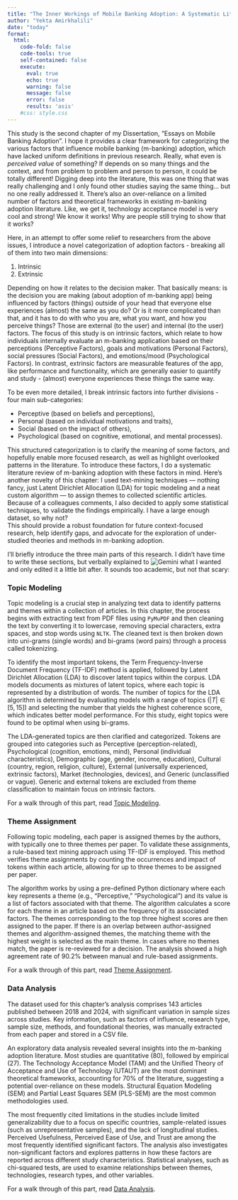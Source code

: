 ```yaml
---
title: "The Inner Workings of Mobile Banking Adoption: A Systematic Literature Review of Intrinsic Factors" 
author: "Yekta Amirkhalili"
date: "today"
format: 
  html: 
    code-fold: false
    code-tools: true
    self-contained: false
    execute:
      eval: true 
      echo: true
      warning: false
      message: false
      error: false
      results: 'asis'
    #css: style.css
---
```

<!-- CSS CHANGES -->
<style>
.quarto-title h1.title {
  font-size: 1.5rem; 
}

h2{
    font-size: 1.2rem;
    background-color:rgba(128, 170, 156, 0.48);
}

.future-idea-box {
  border: 2px solid var(--quarto-hl-header-color, #86bdab); /* Uses Quarto header color variable or fallback */
  border-radius: 8px;
  padding: 1em;
  margin: 1em 0;
  background: #f9f9fc;
}
.future-idea-title {
  font-weight: bold;
  color: var(--quarto-hl-header-color,rgb(111, 172, 152));
  margin-bottom: 0.5em;
  font-size: 1.1em;
}

</style>
<!-- CSS CHANGES -->


This study is the second chapter of my Dissertation, "Essays on Mobile Banking Adoption".
I hope it provides a clear framework for categorizing the various factors that influence mobile banking (m-banking) adoption, which have lacked uniform definitions in previous research.
Really, what even is *perceived value* of something? 
If depends on so many things and the context, and from problem to problem and person to person, it could be totally different! 
Digging deep into the literature, this was one thing that was really challenging and I only found other studies saying the same thing... but no one really addressed it.
There's also an over-reliance on a limited number of factors and theoretical frameworks in existing m-banking adoption literature.
Like, we get it, technology acceptance model is very cool and strong! We know it works! Why are people still trying to show that it works? 

Here, in an attempt to offer some relief to researchers from the above issues, I introduce a novel categorization of adoption factors - breaking all of them into two main dimensions: 

1. Intrinsic 
2. Extrinsic 

Depending on how it relates to the decision maker. 
That basically means: is the decision you are making (about adoption of m-banking app) being influenced by factors (things) outside of your head that everyone else experiences (almost) the same as you do? 
Or is it more complicated than that, and it has to do with who you are, what you want, and how you perceive things? 
Those are external (to the user) and internal (to the user) factors. 
The focus of this study is on intrinsic factors, which relate to how individuals internally evaluate an m-banking application based on their perceptions (Perceptive Factors), goals and motivations (Personal Factors), social pressures (Social Factors), and emotions/mood (Psychological Factors).
In contrast, extrinsic factors are measurable features of the app, like performance and functionality, which are generally easier to quantify and study - (almost) everyone experiences these things the same way.

To be even more detailed, I break intrinsic factors into further divisions - four main sub-categories: 

* Perceptive (based on beliefs and perceptions), 
* Personal (based on individual motivations and traits), 
* Social (based on the impact of others), 
* Psychological (based on cognitive, emotional, and mental processes).
  
This structured categorization is to clarify the meaning of some factors, and hopefully enable more focused research, as well as highlight overlooked patterns in the literature.
To introduce these factors, I do a systematic literature review of m-banking adoption with these factors in mind.
Here's another novelty of this chapter: I used text-mining techniques --- nothing fancy, just Latent Dirichlet Allocation (LDA) for topic modeling and a neat custom algorithm --- to assign themes to collected scientific articles.
Because of a colleagues comments, I also decided to apply some statistical techniques, to validate the findings empirically.
I have a large enough dataset, so why not?  
This should provide a robust foundation for future context-focused research, help identify gaps, and advocate for the exploration of under-studied theories and methods in m-banking adoption.

I'll briefly introduce the three main parts of this research. 
I didn't have time to write these sections, but verbally explained to ![Gemini](https://gemini.google.com/app) what I wanted and only edited it a little bit after. 
It sounds too academic, but not that scary: 

### Topic Modeling

Topic modeling is a crucial step in analyzing text data to identify patterns and themes within a collection of articles.
In this chapter, the process begins with extracting text from PDF files using `PyMuPDF` and then cleaning the text by converting it to lowercase, removing special characters, extra spaces, and stop words using `NLTK`.
The cleaned text is then broken down into uni-grams (single words) and bi-grams (word pairs) through a process called tokenizing.

To identify the most important tokens, the Term Frequency-Inverse Document Frequency (TF-IDF) method is applied, followed by Latent Dirichlet Allocation (LDA) to discover latent topics within the corpus.
LDA models documents as mixtures of latent topics, where each topic is represented by a distribution of words.
The number of topics for the LDA algorithm is determined by evaluating models with a range of topics ($|T|\in[5,15]$) and selecting the number that yields the highest coherence score, which indicates better model performance.
For this study, eight topics were found to be optimal when using bi-grams.

The LDA-generated topics are then clarified and categorized. Tokens are grouped into categories such as Perceptive (perception-related), Psychological (cognition, emotions, mind), Personal (individual characteristics), Demographic (age, gender, income, education), Cultural (country, region, religion, culture), External (universally experienced, extrinsic factors), Market (technologies, devices), and Generic (unclassified or vague).
Generic and external tokens are excluded from theme classification to maintain focus on intrinsic factors.

For a walk through of this part, read [Topic Modeling](study1_tm.html).

### Theme Assignment 

Following topic modeling, each paper is assigned themes by the authors, with typically one to three themes per paper.
To validate these assignments, a rule-based text mining approach using TF-IDF is employed.
This method verifies theme assignments by counting the occurrences and impact of tokens within each article, allowing for up to three themes to be assigned per paper.

The algorithm works by using a pre-defined Python dictionary where each key represents a theme (e.g., "Perceptive," "Psychological") and its value is a list of factors associated with that theme.
The algorithm calculates a score for each theme in an article based on the frequency of its associated factors. 
The themes corresponding to the top three highest scores are then assigned to the paper.
If there is an overlap between author-assigned themes and algorithm-assigned themes, the matching theme with the highest weight is selected as the main theme.
In cases where no themes match, the paper is re-reviewed for a decision.
The analysis showed a high agreement rate of 90.2% between manual and rule-based assignments.

For a walk through of this part, read [Theme Assignment](study1_theme.html).

### Data Analysis

The dataset used for this chapter's analysis comprises 143 articles published between 2018 and 2024, with significant variation in sample sizes across studies.
Key information, such as factors of influence, research type, sample size, methods, and foundational theories, was manually extracted from each paper and stored in a CSV file.

An exploratory data analysis revealed several insights into the m-banking adoption literature. 
Most studies are quantitative (80), followed by empirical (27). The Technology Acceptance Model (TAM) and the Unified Theory of Acceptance and Use of Technology (UTAUT) are the most dominant theoretical frameworks, accounting for 70% of the literature, suggesting a potential over-reliance on these models.
Structural Equation Modeling (SEM) and Partial Least Squares SEM (PLS-SEM) are the most common methodologies used.

The most frequently cited limitations in the studies include limited generalizability due to a focus on specific countries, sample-related issues (such as unrepresentative samples), and the lack of longitudinal studies.
Perceived Usefulness, Perceived Ease of Use, and Trust are among the most frequently identified significant factors.
The analysis also investigates non-significant factors and explores patterns in how these factors are reported across different study characteristics.
Statistical analyses, such as chi-squared tests, are used to examine relationships between themes, technologies, research types, and other variables. 

For a walk through of this part, read [Data Analysis](study1_DA.html).